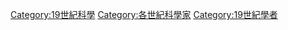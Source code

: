 {{Commons cat|19th-century scientists}}
{{category pair|18世紀科學家|20世紀科學家}}

[[Category:19世紀科學|Category:19世紀科學]]
[[Category:各世紀科學家|Category:各世紀科學家]]
[[Category:19世紀學者|Category:19世紀學者]]